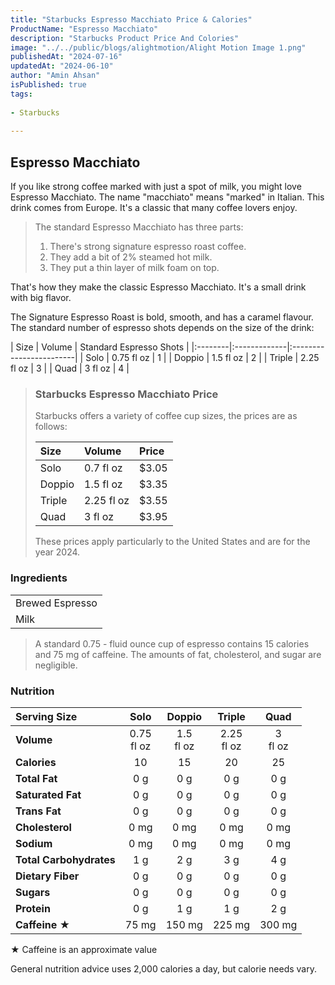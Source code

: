 ```yaml
---
title: "Starbucks Espresso Macchiato Price & Calories"
ProductName: "Espresso Macchiato" 
description: "Starbucks Product Price And Colories"
image: "../../public/blogs/alightmotion/Alight Motion Image 1.png"
publishedAt: "2024-07-16"
updatedAt: "2024-06-10"
author: "Amin Ahsan"
isPublished: true
tags:
 
- Starbucks
      
---
```


 
## Espresso Macchiato

  If you like strong coffee marked with just a spot of milk, you might love Espresso Macchiato. The name "macchiato" means "marked" in Italian. This drink comes from Europe. It's a classic that many coffee lovers enjoy.

> The standard Espresso Macchiato has three parts:
> 1. There's strong signature espresso roast coffee.
> 2. They add a bit of 2% steamed hot milk.
> 3. They put a thin layer of milk foam on top.

That's how they make the classic Espresso Macchiato. It's a small drink with big flavor.

The Signature Espresso Roast is bold, smooth, and has a caramel flavour. The standard number of espresso shots depends on the size of the drink:

<div style={{width:"300px"}}>
| Size    |  Volume      | Standard Espresso Shots |
|:--------|:-------------|:------------------------|
| Solo    | 0.75 fl oz   | 1                       |
| Doppio  | 1.5 fl oz    | 2                       |
| Triple  | 2.25 fl oz   | 3                       |
| Quad    | 3 fl oz      | 4                       |
</div>


> ### Starbucks Espresso Macchiato Price
> 
> Starbucks offers a variety of coffee cup sizes, the prices are as follows:
> 
> 
> | Size    | Volume       | Price |
> |:--------|:-------------|:------|
> | Solo    | 0.7 fl oz    | $3.05 |
> | Doppio  | 1.5 fl oz    | $3.35 |
> | Triple  | 2.25 fl oz   | $3.55 |
> | Quad    | 3 fl oz      | $3.95 |
> 
> These prices apply particularly to the United States and are for the year 2024.



<style jsx>{`
  .table-container {
    overflow-x: auto;
    position: relative;
  }
  .table-container table {
    border-collapse: collapse;
    width: 30%;
  }
  .table-container th,
  .table-container td {
    border: 1px solid #ddd;
    padding: 2px;
    min-width: 30px;
    font-size: 11px;
  }
  .table-container th:first-child,
  .table-container td:first-child {
    position: sticky;
    left: 0;
    background-color: white;
    z-index: 1;
  }
  @media (max-width: 768px) {
    .table-container th:not(:first-child),
    .table-container td:not(:first-child) {
      min-width: 50px;
    }
  }
`}</style>


### Ingredients

|                   |
|:------------------|
| Brewed Espresso   |
| Milk              |  

>   A standard 0.75 - fluid ounce cup of espresso contains 15 calories and 75 mg of caffeine. The amounts of fat, cholesterol, and sugar are negligible.

### Nutrition
| Serving Size            | Solo             | Doppio             | Triple           | Quad             |
|:------------------------|:-----------------:|:-----------------:|:----------------:|:-----------------:|
| **Volume**              | 0.75 <br /> fl oz | 1.5 <br /> fl oz  | 2.25 <br /> fl oz| 3 <br /> fl oz    |
| **Calories**            | 10                | 15                | 20               | 25                |
| **Total Fat**           | 0 g               | 0 g               | 0 g              | 0 g               |
| **Saturated Fat**       | 0 g               | 0 g               | 0 g              | 0 g               |
| **Trans Fat**           | 0 g               | 0 g               | 0 g              | 0 g               |
| **Cholesterol**         | 0 mg              | 0 mg              | 0 mg             | 0 mg              |
| **Sodium**              | 0 mg              | 0 mg              | 0 mg             | 0 mg              |
| **Total Carbohydrates** | 1 g               | 2 g               | 3 g              | 4 g               |
| **Dietary Fiber**       | 0 g               | 0 g               | 0 g              | 0 g               |
| **Sugars**              | 0 g               | 0 g               | 0 g              | 0 g               |
| **Protein**             | 0 g               | 1 g               | 1 g              | 2 g               |
| **Caffeine ★**          | 75 mg             | 150 mg            | 225 mg           | 300 mg            |



★ Caffeine is an approximate value
  
General nutrition advice uses 2,000 calories a day, but calorie needs vary.
